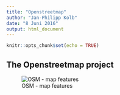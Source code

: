 ```yaml
---
title: "Openstreetmap"
author: "Jan-Philipp Kolb"
date: "8 Juni 2016"
output: html_document
---
```


```r
knitr::opts_chunk$set(echo = TRUE)
```

## The Openstreetmap project

![OSM - map features](figure/Extractosm_mapfeatures.PNG)
